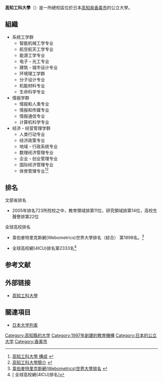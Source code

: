 {{大学(日本) | 大学名称={{lang|ja|高知工科大学}}
| ふりがな   = こうちこうかだいがく
| 英称       = Kochi University of Technology
| 创立年     = 1997年
| 学校类别   = [[公立大學|公立大學]]
| 设置者     = [[公立大学法人高知工科大学|公立大学法人高知工科大学]]
| 本部所在地 = [[高知県|高知県]][[香美市|香美市]]土佐山田町宮ノ口185
| 学部       = 系统工學部<br />环境理工學部<br />情报學部<br />经济・经营管理學部
| 研究科     = 工学研究科
| 网站       = {{URL|https://www.kochi-tech.ac.jp}}
}}
'''高知工科大學'''（{{jpn|j=高知工科大学|hg=こうちこうかだいがく|rm=Kochi University of Technology}}）是一所總校區位於日本[[高知県|高知県]][[香美市|香美市]]的公立大學。

== 組織 ==
* 系统工学群
** 智能机械工学专业
** 航空航天工学专业	
** 能源工学专业		
** 电子・光工专业		
** 建筑・城市设计专业		
** 环境理工学群
** 分子设计专业	
** 机能材料专业		
** 生命科学专业		
* 情报学群	
** 情报和人类专业		
** 情报和传媒专业		
** 情报通信专业		
** 计算机科学专业		
* 经济・经营管理学群	
** 人类行动专业		
** 经济政策专业		
** 地域・行政系统专业		
** 数理经济管理专业		
** 企业・创业管理专业		
** 国际经济管理专业		
** 体育管理专业<ref>[http://www.kochi-tech.ac.jp/kut/undergraduate_school/undergraudate_top.html 高知工科大學 構成] {{Wayback|url=http://www.kochi-tech.ac.jp/kut/undergraduate_school/undergraudate_top.html |date=20160425130408 }} {{ja}}</ref><ref>[http://liuxue.eastday.com/SchoolDetail-2804.html 高知工科大學簡介] {{Wayback|url=http://liuxue.eastday.com/SchoolDetail-2804.html |date=20170405224015 }}{{zh-cn}}</ref>

== 排名 ==
文部省排名

*2005年排名723所院校之中，教育領域排第11位，研究領域排第14位，高校生聲譽排第22位

全球高校排名

*韋伯麥特里克斯網(Webometrics)世界大學排名（綜合） 第1898名。<ref>[http://www.webometrics.info/en/search/Rankings/Kochi%20University%20of%20Technology 韋伯麥特里克斯網(Webometrics)世界大學排名] {{Wayback|url=http://www.webometrics.info/en/search/Rankings/Kochi%20University%20of%20Technology |date=20170405224926 }}{{en}}</ref>

*全球高校網(4ICU)排名第2333名<ref>[{{Cite web |url=http://www.4icu.org/reviews/2644.htm |title=全球高校網(4ICU)排名{{en}} |accessdate=2016-09-22 |archive-date=2016-09-13 |archive-url=https://web.archive.org/web/20160913013552/http://www.4icu.org/reviews/2644.htm |dead-url=no }} 全球高校網(4ICU)排名{{en}}]</ref>

== 参考文献 ==
{{reflist}}

== 外部链接 ==
*[http://www.kochi-tech.ac.jp 高知工科大學] {{Wayback|url=http://www.kochi-tech.ac.jp/ |date=20161012200009 }}{{ja}}

== 關連項目 ==
*[[日本大学列表|日本大学列表]]

{{Portal|大學|Nuvola apps file-manager.png}}

{{日本公立大学}}
{{大學宇宙工學聯盟}}
{{Authority control}}
[[Category:高知縣的大学|Category:高知縣的大学]]
[[Category:1997年創建的教育機構|Category:1997年創建的教育機構]]
[[Category:日本的公立大学|Category:日本的公立大学]]
[[Category:香美市|Category:香美市]]